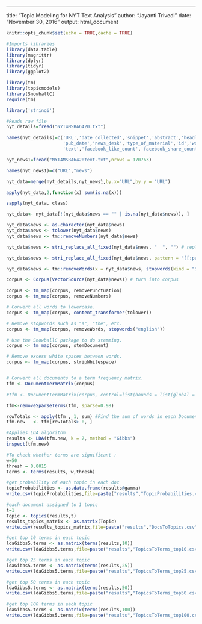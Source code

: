 ---
title: "Topic Modeling for NYT Text Analysis"
author: "Jayanti Trivedi"
date: "November 30, 2016"
output: html_document

```r
knitr::opts_chunk$set(echo = TRUE,cache = TRUE)

#Imports libraries
library(data.table)
library(magrittr)
library(dplyr)
library(tidyr)
library(ggplot2)

library(tm)
library(topicmodels)
library(SnowballC) 
require(tm)

library('stringi')
```

```r
#Reads raw file
nyt_details=fread("NYT4MSBA6420.txt")

names(nyt_details)=c('URL','date_collected','snippet','abstract','headline_main',
                     'pub_date','news_desk','type_of_material','id','word_count',
                     'text','facebook_like_count','facebook_share_count','googleplusone','twitter','pinterest','linkedIn')

nyt_news1=fread("NYT4MSBA6420text.txt",nrows = 170763)

names(nyt_news1)=c("URL","news")

nyt_data=merge(nyt_details,nyt_news1,by.x="URL",by.y = "URL")

apply(nyt_data,2,function(x) sum(is.na(x)))

sapply(nyt_data, class)
```


```r
nyt_data<- nyt_data[!(nyt_data$news == "" | is.na(nyt_data$news)), ]

nyt_data$news <- as.character(nyt_data$news)
nyt_data$news <- tolower(nyt_data$news)
nyt_data$news <- tm::removeNumbers(nyt_data$news)

nyt_data$news <- stri_replace_all_fixed(nyt_data$news, "  ", "") # replace double spaces with single space

nyt_data$news <- stri_replace_all_fixed(nyt_data$news, pattern = "[[:punct:]]", " ")

nyt_data$news <- tm::removeWords(x = nyt_data$news, stopwords(kind = "SMART"))
```

```r
corpus <- Corpus(VectorSource(nyt_data$news)) # turn into corpus

corpus <- tm_map(corpus, removePunctuation)
corpus <- tm_map(corpus, removeNumbers)

# Convert all words to lowercase. 
corpus <- tm_map(corpus, content_transformer(tolower))

# Remove stopwords such as "a", "the", etc. 
corpus <- tm_map(corpus, removeWords, stopwords("english"))

# Use the SnowballC package to do stemming. 
corpus <- tm_map(corpus, stemDocument)

# Remove excess white spaces between words. 
corpus <- tm_map(corpus, stripWhitespace)


# Convert all documents to a term frequency matrix. 
tfm <- DocumentTermMatrix(corpus)

#tfm <- DocumentTermMatrix(corpus, control=list(bounds = list(global = c(100,5000))))
```

```r
tfm<-removeSparseTerms(tfm, sparse=0.98)

rowTotals <- apply(tfm , 1, sum) #Find the sum of words in each Document
tfm.new   <- tfm[rowTotals> 0, ] 
```

```r
#Applies LDA algorithm
results <- LDA(tfm.new, k = 7, method = "Gibbs")
inspect(tfm.new)

#To check whether terms are significant :
w=50
thresh = 0.0015
Terms <- terms(results, w,thresh)
```


```r
#get probability of each topic in each doc
topicProbabilities <- as.data.frame(results@gamma)
write.csv(topicProbabilities,file=paste("results","TopicProbabilities.csv"))

#each document assigned to 1 topic 
t=1 
Topic <- topics(results,t) 
results_topics_matrix <- as.matrix(Topic)
write.csv(results_topics_matrix,file=paste("results","DocsToTopics.csv"))

#get top 10 terms in each topic
ldaGibbs5.terms <- as.matrix(terms(results,10))
write.csv(ldaGibbs5.terms,file=paste("results","TopicsToTerms_top10.csv"))

#get top 25 terms in each topic
ldaGibbs5.terms <- as.matrix(terms(results,25))
write.csv(ldaGibbs5.terms,file=paste("results","TopicsToTerms_top25.csv"))

#get top 50 terms in each topic
ldaGibbs5.terms <- as.matrix(terms(results,50))
write.csv(ldaGibbs5.terms,file=paste("results","TopicsToTerms_top50.csv"))

#get top 100 terms in each topic
ldaGibbs5.terms <- as.matrix(terms(results,100))
write.csv(ldaGibbs5.terms,file=paste("results","TopicsToTerms_top100.csv"))
```

